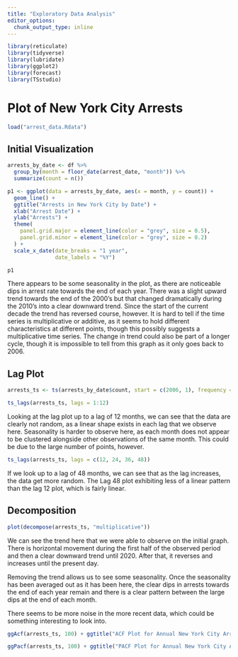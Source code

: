```yaml
---
title: "Exploratory Data Analysis"
editor_options: 
  chunk_output_type: inline
---
```


```r
library(reticulate)
library(tidyverse)
library(lubridate)
library(ggplot2)
library(forecast)
library(TSstudio)
```

# Plot of New York City Arrests

```r
load("arrest_data.Rdata")
```

## Initial Visualization

```r
arrests_by_date <- df %>%
  group_by(month = floor_date(arrest_date, "month")) %>%
  summarize(count = n())

p1 <- ggplot(data = arrests_by_date, aes(x = month, y = count)) +
  geom_line() +
  ggtitle("Arrests in New York City by Date") +
  xlab("Arrest Date") +
  ylab("Arrests") +
  theme(
    panel.grid.major = element_line(color = "grey", size = 0.5),
    panel.grid.minor = element_line(color = "grey", size = 0.2)
  ) +
  scale_x_date(date_breaks = "1 year",
               date_labels = "%Y")

p1
```

There appears to be some seasonality in the plot, as there are noticeable dips in arrest rate towards the end of each year. There was a slight upward trend towards the end of the 2000's but that changed dramatically during the 2010's into a clear downward trend. Since the start of the current decade the trend has reversed course, however. It is hard to tell if the time series is multiplicative or additive, as it seems to hold different characteristics at different points, though this possibly suggests a multiplicative time series. The change in trend could also be part of a longer cycle, though it is impossible to tell from this graph as it only goes back to 2006.

## Lag Plot

```r
arrests_ts <- ts(arrests_by_date$count, start = c(2006, 1), frequency = 12)

ts_lags(arrests_ts, lags = 1:12)
```

Looking at the lag plot up to a lag of 12 months, we can see that the data are clearly not random, as a linear shape exists in each lag that we observe here. Seasonality is harder to observe here, as each month does not appear to be clustered alongside other observations of the same month. This could be due to the large number of points, however.

```r

ts_lags(arrests_ts, lags = c(12, 24, 36, 48))
```

If we look up to a lag of 48 months, we can see that as the lag increases, the data get more random. The Lag 48 plot exhibiting less of a linear pattern than the lag 12 plot, which is fairly linear.

## Decomposition

```r
plot(decompose(arrests_ts, "multiplicative"))

```

We can see the trend here that we were able to observe on the initial graph. There is horizontal movement during the first half of the observed period and then a clear downward trend until 2020. After that, it reverses and increases until the present day.

Removing the trend allows us to see some seasonality. Once the seasonality has been averaged out as it has been here, the clear dips in arrests towards the end of each year remain and there is a clear pattern between the large dips at the end of each month.

There seems to be more noise in the more recent data, which could be something interesting to look into.

```r
ggAcf(arrests_ts, 100) + ggtitle("ACF Plot for Annual New York City Arrests")
```

```r
ggPacf(arrests_ts, 100) + ggtitle("PACF Plot for Annual New York City Arrests")
```

```r

```

```r

```
